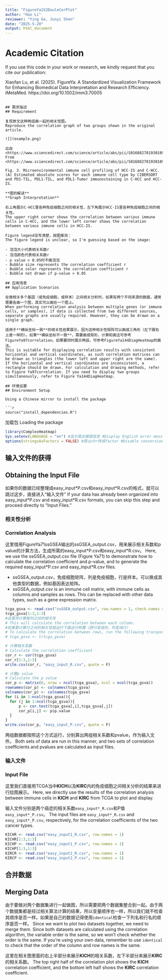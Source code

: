 ```yaml
---
title: "FigureYa152DouleCorPlot"
author: "Hao Li"
reviewer: "Ying Ge, Junyi Shen"
date: "2025-5-20"
output: html_document
---
```

# Academic Citation
If you use this code in your work or research, we kindly request that you cite our publication:

Xiaofan Lu, et al. (2025). FigureYa: A Standardized Visualization Framework for Enhancing Biomedical Data Interpretation and Research Efficiency. iMetaMed. https://doi.org/10.1002/imm3.70005


```

## 需求描述
## Requirement

复现原文这种两组画一起的相关性图。
Reproduce the correlation graph of two groups shown in the original article.

![](example.png)

出自<https://www.sciencedirect.com/science/article/abs/pii/S0168827819301898>
From <https://www.sciencedirect.com/science/article/abs/pii/S0168827819301898>

Fig. 3. Microenvironmental immune cell profiling of HCC-IS and C-HCC. (A) Estimated absolute scores for each immune cell type by CIBERSORT and PD1-TIL, PDL1-TIL, and PDL1-Tumor immunostaining in C-HCC and HCC-IS.

**图的解读**
**Graph Interpretation**

右上角展示C-HCC里各种免疫细胞之间的相关性，左下角展示HCC-IS里各种免疫细胞之间的相关性。
The upper right corner shows the correlation between various immune cells in C-HCC, and the lower left corner shows the correlation between various immune cells in HCC-IS.

Figure legend没写清楚，按图推测：
The figure legend is unclear, so I'm guessing based on the image:

- 泡泡大小代表相关系数r
- 泡泡颜色代表相关系数r
- p value > 0.05时不画泡泡
- Bubble size represents the correlation coefficient r
- Bubble color represents the correlation coefficient r
- Bubble not drawn if p-value > 0.05

## 应用场景
## Application Scenarios

在做相关多个基因（或免疫细胞，或样本）之间相关分析时，如果有两个不同来源的数据，通常需要各画一个图，其实可以画在一个图上。
When performing correlation analysis between multiple genes (or immune cells, or samples), if data is collected from two different sources, separate graphs are usually required. However, they can be drawn on a single graph.

适用于**横纵坐标一致**的相关性结果展示，因为这种相关性矩阵可以画成三角形（左下跟右上是一样的）。如果**横纵坐标不一致**，需要画成矩形，计算和画法可参考FigureYa97correlation。如果要同时展示两组，可参考FigureYa144DiagHeatmap的画法。
This is suitable for displaying correlation results with consistent horizontal and vertical coordinates, as such correlation matrices can be drawn as triangles (the lower left and upper right are the same). If the horizontal and vertical coordinates are inconsistent, a rectangle should be drawn. For calculation and drawing methods, refer to Figure Ya97correlation. If you need to display two groups simultaneously, refer to Figure Ya144DiagHeatmap.

## 环境设置
## Environment Setup

Using a Chinese mirror to install the package

```r
source("install_dependencies.R")

```

加载包
Loading the package

```r
library(ComplexHeatmap)
Sys.setenv(LANGUAGE = "en") #显示英文报错信息 #Display English error messages
options(stringsAsFactors = FALSE) #禁止chr转成factor #Disable conversion of chr to factor
```

## 输入文件的获得
## Obtaining the Input File

如果你的数据已经整理成easy_input\*P.csv和easy_input\*R.csv的格式，就可以跳过这步，直接进入“输入文件”
If your data has already been organized into easy_input\*P.csv and easy_input\*R.csv formats, you can skip this step and proceed directly to "Input Files."

### 相关性分析
### Correlation Analysis

这里借用FigureYa71ssGSEA输出的ssGSEA_output.csv，用来展示相关系数和p value的计算方法，生成所需的easy_input\*P.csv和easy_input\*R.csv。
Here, we use the ssGSEA_output.csv file (Figure Ya71) to demonstrate how to calculate the correlation coefficient and p-value, and to generate the required easy_input\*P.csv and easy_input\*R.csv files.

- ssGSEA_output.csv，免疫细胞矩阵，列是免疫细胞，行是样本。可以换成其他类型的数据，例如基因表达矩阵。
- ssGSEA_output.csv is an immune cell matrix, with immune cells as columns and samples as rows. This can be replaced with other data types, such as a gene expression matrix.

```r
tcga_gsva <- read.csv("ssGSEA_output.csv", row.names = 1, check.names = F)
tcga_gsva[1:3,1:3]
#这里将计算每列之间的相关性
# This will calculate the correlation between each column.
#如果要计算行之间的相关性就运行下面这行转置（把行变成列，列变成行）
# To calculate the correlation between rows, run the following transposition line (convert rows to columns and columns to rows).
# tcga_gsva <- t(tcga_gsva)

# 计算相关系数
# Calculate the correlation coefficient
cor_r <- cor(tcga_gsva)
cor_r[1:3,1:3]
write.csv(cor_r, "easy_input_R.csv", quote = F)

# 计算p value
# Calculate the p value
cor_p <- matrix(0, nrow = ncol(tcga_gsva), ncol = ncol(tcga_gsva))
rownames(cor_p) <- colnames(tcga_gsva)
colnames(cor_p) <- colnames(tcga_gsva)
for (i in 1:ncol(tcga_gsva)){
  for (j in 1:ncol(tcga_gsva)){
      p <- cor.test(tcga_gsva[,i],tcga_gsva[,j])
      cor_p[i,j] <- p$p.value
  }
}
write.csv(cor_p, "easy_input_P.csv", quote = F)
```

两组数据都按照这个方式运行，分别算出两组相关系数和pvalue，作为输入文件。
Both sets of data are run in this manner, and two sets of correlation coefficients and pvalues are calculated as input files.

### 输入文件
### Input File

这里我们直接用TCGA当中**KICH**以及**KIRC**内的免疫细胞之间相关分析的结果来进行绘图展示。
Here, we directly use the results of the correlation analysis between immune cells in **KICH** and **KIRC** from TCGA to plot and display.

输入文件分别是两个癌症的相关系数`easy_input*_R.csv`和P值`easy_input*_P.csv`。
The input files are `easy_input*_R.csv` and `easy_input*_P.csv`, respectively, for the correlation coefficients of the two cancer types.

```r
KICHR <- read.csv("easy_input1_R.csv", row.names = 1)
KICHR[1:3,1:3]
KICHP <- read.csv("easy_input1_P.csv", row.names = 1)
KICHP[1:3,1:3]
KIRCR <- read.csv("easy_input2_R.csv", row.names = 1)
KIRCP <- read.csv("easy_input2_P.csv", row.names = 1)
```

## 合并数据
## Merging Data

由于要做对两个数据集进行一起做图，所以需要把两个数据集整合到一起。由于两个数据集都是经过相关算法计算的结果，所以变量顺序也一样，所以我们就不检查其顺序是否一样。如果是自己的数据记得使用`identical`检查一下列名和行名的顺序是否一样。
Since we want to plot two datasets together, we need to merge them. Since both datasets are calculated using the correlation algorithm, the variable order is the same, so we won't check whether the order is the same. If you're using your own data, remember to use `identical` to check that the order of the column and row names is the same.

这里在相关图里面的右上半部分来展示**KICH**的相关系数，左下半部分来展示**KIRC**的相关系数。
The top right half of the correlation plot shows the **KICH** correlation coefficient, and the bottom left half shows the **KIRC** correlation coefficient.
